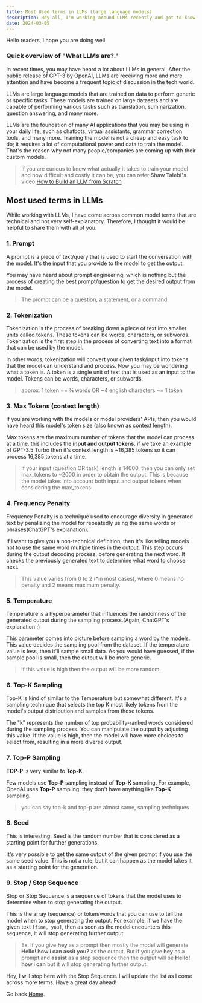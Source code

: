 ```yaml
---
title: Most Used terms in LLMs (large language models)
description: Hey all, I'm working around LLMs recently and got to know about common model terms that are technical and not very self-explanatory. So, I thought to share them with you all.
date: 2024-03-05
---
```


Hello readers, I hope you are doing well.

### Quick overview of "What LLMs are?."

In recent times, you may have heard a lot about LLMs in general. After the public release of GPT-3 by OpenAI, LLMs are receiving more and more attention and have become a frequent topic of discussion in the tech world.

LLMs are large language models that are trained on data to perform generic or specific tasks. These models are trained on large datasets and are capable of performing various tasks such as translation, summarization, question answering, and many more.

LLMs are the foundation of many AI applications that you may be using in your daily life, such as chatbots, virtual assistants, grammar correction tools, and many more. Training the model is not a cheap and easy task to do; it requires a lot of computational power and data to train the model. That's the reason why not many people/companies are coming up with their custom models.


> If you are curious to know what actually it takes to train your model and how difficult and costly it can be, you can refer **Shaw Talebi's** video [How to Build an LLM from Scratch](https://youtu.be/ZLbVdvOoTKM?t=90)


## Most used terms in LLMs

While working with LLMs, I have come across common model terms that are technical and not very self-explanatory. Therefore, I thought it would be helpful to share them with all of you.

### 1. Prompt

A prompt is a piece of text/query that is used to start the conversation with the model. It's the input that you provide to the model to get the output.

You may have heard about prompt engineering, which is nothing but the process of creating the best prompt/question to get the desired output from the model.

> The prompt can be a question, a statement, or a command.

### 2. Tokenization

Tokenization is the process of breaking down a piece of text into smaller units called tokens. These tokens can be words, characters, or subwords. Tokenization is the first step in the process of converting text into a format that can be used by the model.

In other words, tokenization will convert your given task/input into tokens that the model can understand and process. Now you may be wondering what a token is. A token is a single unit of text that is used as an input to the model. Tokens can be words, characters, or subwords.

> approx. 1 token ~= ¾ words OR ~4 english characters ~= 1 token

### 3. Max Tokens (context length)

If you are working with the models or model providers' APIs, then you would have heard this model's token size (also known as context length).

Max tokens are the maximum number of tokens that the model can process at a time. this includes the **input and output tokens**. if we take an example of GPT-3.5 Turbo then it's context length is ~16,385 tokens so it can process 16,385 tokens at a time.

> If your input (question OR task) length is 14000, then you can only set max_tokens to ~2000 in order to obtain the output. This is because the model takes into account both input and output tokens when considering the max_tokens.

### 4. Frequency Penalty

Frequency Penalty is a technique used to encourage diversity in generated text by penalizing the model for repeatedly using the same words or phrases(ChatGPT's explanation).

If I want to give you a non-technical definition, then it's like telling models not to use the same word multiple times in the output. This step occurs during the output decoding process, before generating the next word. It checks the previously generated text to determine what word to choose next.

> This value varies from 0 to 2 (*in most cases), where 0 means no penalty and 2 means maximum penalty.

### 5. Temperature


Temperature is a hyperparameter that influences the randomness of the generated output during the sampling process.(Again, ChatGPT's explanation :)

This parameter comes into picture before sampling a word by the models. This value decides the sampling pool from the dataset. If the temperature value is less, then it'll sample small data. As you would have guessed, if the sample pool is small, then the output will be more generic.

>  if this value is high then the output will be more random.


### 6. Top-K Sampling

Top-K is kind of similar to the Temperature but somewhat different. It's a sampling technique that selects the top K most likely tokens from the model's output distribution and samples from those tokens.

The "k" represents the number of top probability-ranked words considered during the sampling process. You can manipulate the output by adjusting this value. If the value is high, then the model will have more choices to select from, resulting in a more diverse output.

### 7. Top-P Sampling

**TOP-P** is very similar to **Top-K**.

Few models use **Top-P** sampling instead of **Top-K** sampling. For example, OpenAI uses **Top-P** sampling; they don't have anything like **Top-K** sampling.

> you can say top-k and top-p are almost same, sampling techniques

### 8. Seed

This is interesting. Seed is the random number that is considered as a starting point for further generations.

It's very possible to get the same output of the given prompt if you use the same seed value. This is not a rule, but it can happen as the model takes it as a starting point for the generation.

### 9. Stop / Stop Sequence

Stop or Stop Sequence is a sequence of tokens that the model uses to determine when to stop generating the output.

This is the array (sequence) or token/words that you can use to tell the model when to stop generating the output. For example, if we have the given text `[fine, you]`, then as soon as the model encounters this sequence, it will stop generating further output.

> Ex. if you give **hey** as a prompt then mostly the model will generate **Hello! how i can assit you?** as the output. But if you give **hey** as a prompt and **assist** as a stop sequence then the output will be **Hello! how i can** but it will stop generating further output.

Hey, I will stop here with the Stop Sequence. I will update the list as I come across more terms. Have a great day ahead!

Go back [Home](/).
